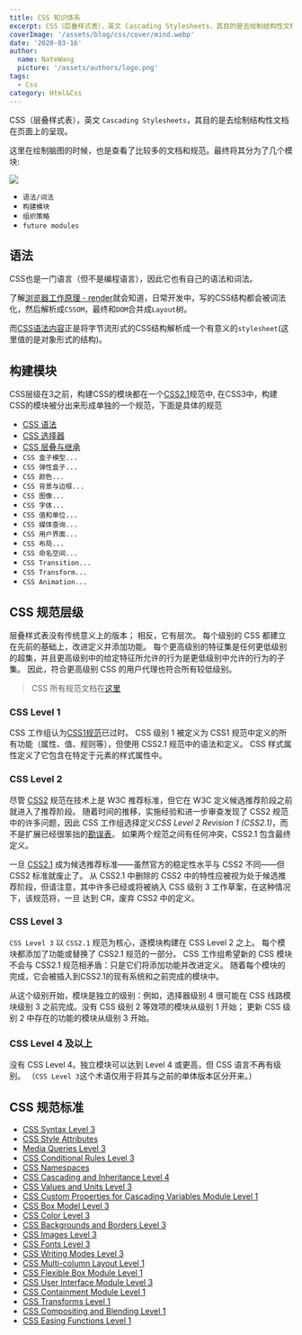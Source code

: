 ```yaml
---
title: CSS 知识体系
excerpt: CSS（层叠样式表），英文 Cascading Stylesheets，其目的是去绘制结构性文档在页面上的呈现。
coverImage: '/assets/blog/css/cover/mind.webp'
date: '2020-03-16'
author:
  name: NateWang
  picture: '/assets/authors/logo.png'
tags:
  - Css
category: Html&Css
---
```


CSS（层叠样式表），英文 `Cascading Stylesheets`，其目的是去绘制结构性文档在页面上的呈现。

这里在绘制脑图的时候，也是查看了比较多的文档和规范。最终将其分为了几个模块:

![](/assets/blog/css/imgs/css-mind.webp)

* `语法/词法`
* `构建模块`
* `组织策略`
* `future modules`

## 语法

CSS也是一门语言（但不是编程语言），因此它也有自己的语法和词法。

了解[浏览器工作原理 - render](/posts/browser/render)就会知道，日常开发中，写的CSS结构都会被词法化，然后解析成`CSSOM`，最终和`DOM`合并成`Layout`树。

而[CSS语法内容](https://www.w3.org/TR/css-syntax-3/)正是将字节流形式的CSS结构解析成一个有意义的`stylesheet`(这里值的是对象形式的结构)。

## 构建模块

CSS层级在3之前，构建CSS的模块都在一个[CSS2.1](https://www.w3.org/TR/CSS2/)规范中, 在CSS3中，构建CSS的模块被分出来形成单独的一个规范，下面是具体的规范

* [CSS 语法]()
* [CSS 选择器]()
* [CSS 层叠与继承]()
* `CSS 盒子模型...`
* `CSS 弹性盒子...`
* `CSS 颜色...`
* `CSS 背景与边框...`
* `CSS 图像...`
* `CSS 字体...`
* `CSS 值和单位...`
* `CSS 媒体查询...`
* `CSS 用户界面...`
* `CSS 布局...`
* `CSS 命名空间...`
* `CSS Transition...`
* `CSS Transform...`
* `CSS Animation...`

## CSS 规范层级

层叠样式表没有传统意义上的版本； 相反，它有层次。 每个级别的 CSS 都建立在先前的基础上，改进定义并添加功能。 每个更高级别的特征集是任何更低级别的超集，并且更高级别中的给定特征所允许的行为是更低级别中允许的行为的子集。 因此，符合更高级别 CSS 的用户代理也符合所有较低级别。

> CSS 所有规范文档在[这里](https://www.w3.org/Style/CSS/)

### CSS Level 1

CSS 工作组认为[CSS1规范](https://www.w3.org/TR/2008/REC-CSS1-20080411/)已过时。 CSS 级别 1 被定义为 CSS1 规范中定义的所有功能（属性、值、规则等），但使用 CSS2.1 规范中的语法和定义。 CSS 样式属性定义了它包含在特定于元素的样式属性中。

### CSS Level 2

尽管 [CSS2](https://www.w3.org/TR/2008/REC-CSS2-20080411/) 规范在技术上是 W3C 推荐标准，但它在 W3C 定义候选推荐阶段之前就进入了推荐阶段。 随着时间的推移，实施经验和进一步审查发现了 CSS2 规范中的许多问题，因此 CSS 工作组选择定义*CSS Level 2 Revision 1 (CSS2.1)*，而不是扩展已经很笨拙的[勘误表](https://www.w3.org/Style/css2-updates/REC-CSS2-19980512-errata.html)。 如果两个规范之间有任何冲突，CSS2.1 包含最终定义。

一旦 [CSS2.1](https://www.w3.org/TR/CSS2/) 成为候选推荐标准——虽然官方的稳定性水平与 CSS2 不同——但 CSS2 标准就废止了。 从 CSS2.1 中删除的 CSS2 中的特性应被视为处于候选推荐阶段，但请注意，其中许多已经或将被纳入 CSS 级别 3 工作草案，在这种情况下，该规范将，一旦 达到 CR，废弃 CSS2 中的定义。

### CSS Level 3

`CSS Level 3` 以 `CSS2.1` 规范为核心，逐模块构建在 CSS Level 2 之上。 每个模块都添加了功能或替换了 CSS2.1 规范的一部分。 CSS 工作组希望新的 CSS 模块不会与 CSS2.1 规范相矛盾：只是它们将添加功能并改进定义。 随着每个模块的完成，它会被插入到CSS2.1的现有系统和之前完成的模块中。

从这个级别开始，模块是独立的级别：例如，选择器级别 4 很可能在 CSS 线路模块级别 3 之前完成。没有 CSS 级别 2 等效项的模块从级别 1 开始； 更新 CSS 级别 2 中存在的功能的模块从级别 3 开始。

### CSS Level 4 及以上

没有 CSS Level 4。独立模块可以达到 Level 4 或更高，但 CSS 语言不再有级别。 （`CSS Level 3`这个术语仅用于将其与之前的单体版本区分开来。）

## CSS 规范标准

* [CSS Syntax Level 3](https://www.w3.org/TR/css-syntax-3/)
* [CSS Style Attributes](https://www.w3.org/TR/css-style-attr/)
* [Media Queries Level 3](https://www.w3.org/TR/css3-mediaqueries/)
* [CSS Conditional Rules Level 3](https://www.w3.org/TR/css-conditional-3/)
* [CSS Namespaces](https://www.w3.org/TR/css-namespaces/)
* [CSS Cascading and Inheritance Level 4](https://www.w3.org/TR/css-cascade-4/)
* [CSS Values and Units Level 3](https://www.w3.org/TR/css-values-3/)
* [CSS Custom Properties for Cascading Variables Module Level 1](https://www.w3.org/TR/css-variables-1/)
* [CSS Box Model Level 3](https://www.w3.org/TR/css-box-3/)
* [CSS Color Level 3](https://www.w3.org/TR/css-color-3/)
* [CSS Backgrounds and Borders Level 3](https://www.w3.org/TR/css-backgrounds-3/)
* [CSS Images Level 3](https://www.w3.org/TR/css-images-3/)
* [CSS Fonts Level 3](https://www.w3.org/TR/css-fonts-3/)
* [CSS Writing Modes Level 3](https://www.w3.org/TR/css-writing-modes-3/)
* [CSS Multi-column Layout Level 1](https://www.w3.org/TR/css-multicol-1/)
* [CSS Flexible Box Module Level 1](https://www.w3.org/TR/css-flexbox-1/)
* [CSS User Interface Module Level 3](https://www.w3.org/TR/css-ui-3/)
* [CSS Containment Module Level 1](https://www.w3.org/TR/css-contain-1/)
* [CSS Transforms Level 1](https://www.w3.org/TR/css-transforms-1/)
* [CSS Compositing and Blending Level 1](https://www.w3.org/TR/compositing-1/)
* [CSS Easing Functions Level 1](https://www.w3.org/TR/css-easing-1/) 
